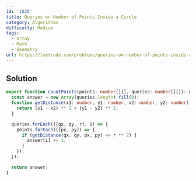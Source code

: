 ```yaml
---
id: '1828'
title: Queries on Number of Points Inside a Circle
category: Algorithms
difficulty: Medium
tags:
  - Array
  - Math
  - Geometry
url: https://leetcode.com/problems/queries-on-number-of-points-inside-a-circle
---
```


## Solution

```typescript filename="solution.ts" copy
export function countPoints(points: number[][], queries: number[][]): number[] {
  const answer = new Array(queries.length).fill(0);
  function getDistance(x1: number, y1: number, x2: number, y2: number): number {
    return (x1 - x2) ** 2 + (y1 - y2) ** 2;
  }

  queries.forEach(([qx, qy, r], i) => {
    points.forEach(([px, py]) => {
      if (getDistance(qx, qy, px, py) <= r ** 2) {
        answer[i] += 1;
      }
    });
  });

  return answer;
}
```
